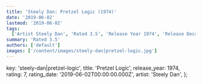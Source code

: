 ```yaml
---
title: 'Steely Dan: Pretzel Logic (1974)'
date: '2019-06-02'
lastmod: '2019-06-02'
tags:
  ['Artist Steely Dan', 'Rated 3.5', 'Release Year 1974', 'Release Decade 1970']
summary: 'Rated 3.5'
authors: ['default']
images: ['/content/images/steely-dan|pretzel-logic.jpg']
---
```


  key: 'steely-dan|pretzel-logic',
  title: 'Pretzel Logic',
  release_year: 1974,
  rating: 7,
  rating_date: '2019-06-02T00:00:00.000Z',
  artist: 'Steely Dan',
};

<MusicRating data={data} />

